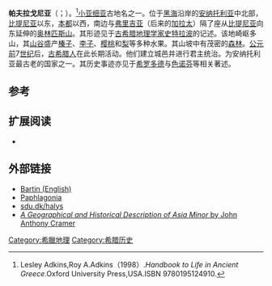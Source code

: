 {{Infobox
| bodyclass = 地理
| abovestyle = background:#DEB887;
| subheader = 安纳托利亚古地区
| above = 帕夫拉戈尼亚
| image = [[Image:Amasra.jpg|300px]]
| caption =  [[阿瑪斯拉|阿瑪斯拉]]自然风光
| label1 = 位置
| data1  = 安纳托利亚中北部
| label2 = 国家状态
| data2  =  公元前5世纪 - 公元前183年
| label3 = 语言
| data3  =  
| label4 = 历史首府
| data4  =  
| label5 = 罗马帝国省份
| data5  =  [[本都|本都]]
| data8  = [[File:Map_Anatolia_ancient_regions-zh.svg|300px]]
}}
'''帕夫拉戈尼亚'''（{{lang-en|Paphlagonia}}；{{lang-grc|Παφλαγονία}}）。<ref>Lesley Adkins,Roy A.Adkins（1998）.''Handbook to Life in Ancient Greece''.Oxford University Press,USA.ISBN 9780195124910.</ref>[[小亚细亚|小亚细亚]]古地名之一。位于[[黑海|黑海]]沿岸的[[安纳托利亚|安纳托利亚]]中北部，[[比提尼亚|比提尼亚]]以东，[[本都|本都]]以西，南边与[[弗里吉亚|弗里吉亚]]（后来的[[加拉太|加拉太]]）隔了座从[[比提尼亚|比提尼亚]]向东延伸的[[奥林匹斯山|奥林匹斯山]]。其形迹见于[[古希腊|古希腊]][[地理学家|地理学家]][[史特拉波|史特拉波]]的记述。该地崎岖多山，其[[山谷|山谷]]盛产[[榛子|榛子]]、[[李子|李子]]、[[樱桃|樱桃]]和[[梨|梨]]等多种水果。其山坡中有茂密的[[森林|森林]]。[[公元前|公元前]]7[[世纪|世纪]]后，[[古希腊人|古希腊人]]在此长期活动。他们建立城邑并进行君主统治。为安纳托利亚最古老的国家之一。其历史事迹亦见于[[希罗多德|希罗多德]]与[[色诺芬|色诺芬]]等相关著述。

== 参考 ==
{{reflist}}

== 扩展阅读 ==
*{{1911}}

== 外部链接 ==
*[https://web.archive.org/web/20110706144313/http://bartin.biz/haberler/15-english.html Bartin (English)]
*[https://web.archive.org/web/20061101010429/http://www.karalahana.com/english/archive/westtrabzon10.html Paphlagonia]
*[https://web.archive.org/web/20120126105911/http://www.sdu.dk/Om_SDU/Institutter_centre/Ihks/Forskning/Forskningsprojekter/Where_east_meets_west/Region sdu.dk/halys]
*[http://books.google.com/books?id=s6ENAAAAQAAJ&pg=PA216&dq=paphlagonia&as_brr=3&ei=R0jeScLlBofCM_b48IQC#PPA216,M1 ''A Geographical and Historical Description of Asia Minor'' by John Anthony Cramer] {{Wayback|url=http://books.google.com/books?id=s6ENAAAAQAAJ&pg=PA216&dq=paphlagonia&as_brr=3&ei=R0jeScLlBofCM_b48IQC#PPA216,M1 |date=20150325112659 }}

{{Ancient kingdoms in Anatolia}}
{{历史上的安纳托利亚地区}}

[[Category:希臘地理|Category:希臘地理]]
[[Category:希腊历史|Category:希腊历史]]
